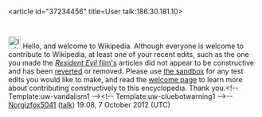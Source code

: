 <article id="37234456" title=User talk:186.30.181.10>
	<talkpage id="37234456" title="User talk:186.30.181.10">
[[File:Information.svg|25px|alt=|link=]] Hello, and welcome to Wikipedia. Although everyone is welcome to contribute to Wikipedia, at least one of your recent edits, such as the one you made the [[Resident Evil (film series)|''Resident Evil'' film's]] articles did not appear to be constructive and has been [[Help:Reverting|reverted]] or removed. Please use [[Wikipedia:Sandbox|the sandbox]] for any test edits you would like to make, and read the [[Wikipedia:Welcoming committee/Welcome to Wikipedia|welcome page]] to learn more about contributing constructively to this encyclopedia. Thank you.&lt;!-- Template:uw-vandalism1 --&gt;&lt;!-- Template:uw-cluebotwarning1 --&gt;--[[User:Norgizfox5041|Norgizfox5041]] ([[User talk:Norgizfox5041|talk]]) 19:08, 7 October 2012 (UTC)
	</talkpage>
</article>